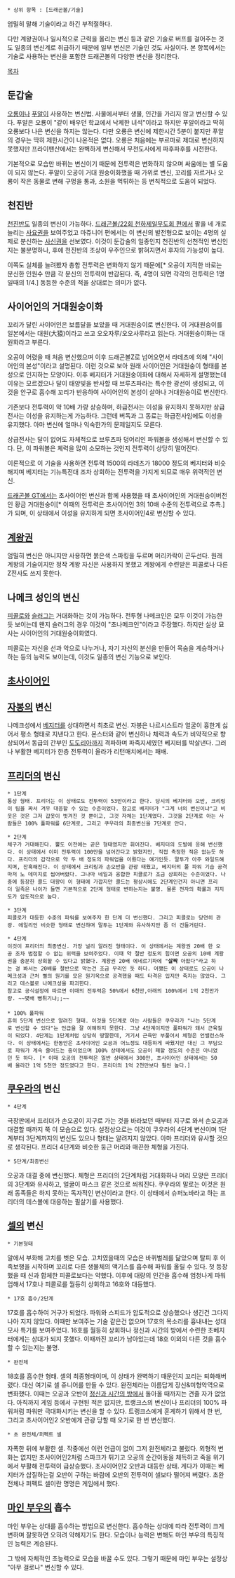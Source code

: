  * 상위 항목 : [드래곤볼/기술]

엄밀히 말해 기술이라고 하긴 부적절하다.

다만 계왕권이나 일시적으로 근력을 올리는 변신 등과 같은 기술로 버프를 걸어주는 것도 일종의 변신계로 취급하기 때문에 일부 변신은 기술인 것도 사실이다. 본 항목에서는 기술로 사용하는 변신을 포함한 드래곤볼의 다양한 변신을 정리한다.

[[목차]]
== 둔갑술 ==
[[오룡]]이나 [[푸알]]이 사용하는 변신법. 사물에서부터 생물, 인간을 가리지 않고 변신할 수 있다. 푸알은 오룡이 "같이 배우던 학교에서 낙제한 녀석"이라고 하지만 푸알이라고 딱히 오룡보다 나은 변신을 하지는 않는다. 다만 오룡은 변신에 제한시간 5분이 붙지만 푸알의 경우는 딱히 제한시간이 나온적은 없다. 오룡은 처음에는 부르마로 제대로 변신하지 못했지만 프라이팬산에서는 완벽하게 변신해서 무천도사에게 파후파후를 시전한다.

기본적으로 모습만 바뀌는 변신이기 때문에 전투력은 변화하지 않으며 싸움에는 별 도움이 되지 않는다. 푸알이 오공이 거대 원숭이화했을 때 가위로 변신, 꼬리를 자르거나 오룡이 작은 동물로 변해 구멍을 통과, 소원을 먹튀하는 등 변칙적으로 도움이 되었다.

== 천진반 ==
[[천진반]]도 일종의 변신이 가능하다. [[드래곤볼/22회 천하제일무도회 편]]에서 팔을 네 개로 늘리는 [[사요권]]을 보여주었고 마쥬니어 편에서는 이 변신의 발전형으로 보이는 4명의 실제로 분신하는 [[사신권]]을 선보였다. 이것이 둔갑술의 일종인지 천진반의 선천적인 변신인지는 불분명하나, 후에 천진반의 조상이 우주인으로 밝혀지면서 후자의 가능성이 높다.

이쪽도 실체를 늘려봤자 총합 전투력은 변화하지 않기 때문에[* 오공이 지적한 바로는 분신한 인원수 만큼 각 분신의 전투력이 반감된다. 즉, 4명이 되면 각각의 전투력은 1명일때의 1/4.] 동등한 수준의 적을 상대로는 의미가 없다.

== 사이어인의 거대원숭이화 ==
꼬리가 달린 사이어인은 보름달을 보았을 때 거대원숭이로 변신한다. 이 거대원숭이를 일본에서는 대원(大猿)이라고 쓰고 오오자루/오오사루라고 읽는다. 거대원숭이화는 대원화라고 부른다.

오공이 어렸을 때 처음 변신했으며 이후 드래곤볼Z로 넘어오면서 라데츠에 의해 "사이어인의 본성"이라고 설명된다. 이런 것으로 보아 원래 사이어인은 거대원숭이 형태를 본성으로 인지하는 모양이다. 이후 베지터가 거대원숭이화에 대해서 자세하게 설명했는데 이유는 모르겠으나 달이 태양빛을 반사할 때 브루츠파라는 특수한 광선이 생성되고, 이것을 안구로 흡수해 꼬리가 반응하여 사이어인의 본성이 살아나 거대원숭이로 변신한다.

기존보다 전투력이 약 10배 가량 상승하며, 하급전사는 이성을 유지하지 못하지만 상급전사는 이성을 유지하는게 가능하다. 그런데 버독과 그 동료는 하급전사임에도 이성을 유지했다. 아마 변신에 얼마나 익숙한가의 문제일지도 모른다.

상급전사는 달이 없어도 자체적으로 브루츠파 덩어리인 파워볼을 생성해서 변신할 수 있다. 단, 이 파워볼은 체력을 많이 소모하는 것인지 전투력이 상당히 떨어진다.

이론적으로 이 기술을 사용하면 전투력 1500의 라데츠가 18000 정도의 베지터와 비슷해지며 베지터는 기뉴특전대 조차 상회하는 전투력을 가지게 되므로 매우 위력적인 변신.

[[드래곤볼 GT]]에서는 초사이어인 변신과 함께 사용했을 때 초사이어인의 거대원숭이버전인  황금 거대원숭이[* 이때의 전투력은 초사이어인 3의 10배 수준의 전투력으로 추측.]가 되며, 이 상태에서 이성을 유지하게 되면 초사이어인4로 변신할 수 있다.

== [[계왕권]] ==
엄밀히 변신은 아니지만 사용하면 붉은색 스파킹을 두르며 머리카락이 곤두선다. 원래 계왕의 기술이지만 정작 계왕 자신은 사용하지 못했고 계왕에게 수련받은 피콜로나 다른 Z전사도 쓰지 못한다.

== 나메크 성인의 변신 ==
[[피콜로]]와 [[슬러그]]는 거대화하는 것이 가능하다. 전투형 나메크인은 모두 이것이 가능한 듯 보이는데 왠지 슬러그의 경우 이것이 "초나메크인"이라고 주장했다. 하지만 실상 묘사는 사이어인의 거대원숭이화였다.

피콜로는 자신을 선과 악으로 나누거나, 자기 자신의 분신을 만들어 목숨을 계승하거나 하는 등의 능력도 보이는데, 이것도 일종의 변신 기능으로 보인다.

== [[초사이어인]] ==

== [[자봉]]의 변신 ==
나메크성에서 [[베지터]]를 상대하면서 최초로 변신. 자봉은 나르시스트라 얼굴이 흉한게 싫어서 평소 형태로 지낸다고 한다. 몬스터와 같이 변신하나 체력과 속도가 비약적으로 향상되어서 동급의 간부인 [[도도리아]]까지 격파하며 파죽지세였던 베지터를 박살낸다. 그러나 부활한 베지터가 한층 전투력이 올라가 리턴매치에서는 패배.

== [[프리더]]의 변신 ==
 * 1단계
 통상 형태. 프리더는 이 상태로도 전투력이 53만이라고 한다. 당시의 베지터와 오반, 크리링이 팀을 짜서 겨우 대응할 수 있는 수준이었다. 참고로 베지터가 "그게 너의 변신이냐"고 비웃은 것은 그저 갑옷이 벗겨진 것 뿐이고, 그것 자체는 1단계였다. 그것을 2단계로 아는 사람들은 100% 풀파워를 6단계로, 그리고 쿠우라의 최종변신을 7단계로 안다.
  
 * 2단계
 체구가 거대해진다. 뿔도 이전에는 곧은 형태였지만 휘어진다. 베지터의 도발에 응해 변신했다. 이 상태에서 이미 전투력이 100만을 넘어간다고 밝혔지만, 직접 측정한 적은 없는듯 하다. 프리더의 감각으로 약 두 배 정도의 파워업을 이뤘다는 얘기인듯. 말투가 아주 와일드해지며, 잔혹해진다. 이 상태에서 크리링과 손오반을 관광 태웠고, 베지터의 풀 파워 기습 공격마저 노 데미지로 씹어버렸다. 그나마 네일과 융합한 피콜로가 조금 상회하는 수준이었다. 나중에 등장한 콜드 대왕이 이 형태에 가깝지만 콜드는 평상시에도 2단계인건지 아니면 프리더 일족은 나이가 들면 기본적으로 2단계 형태로 변하는지는 불명. 물론 전자의 확률과 지지도가 압도적으로 높다.
  
 * 3단계
 피콜로가 대등한 수준의 파워를 보여주자 한 단계 더 변신했다. 그리고 피콜로는 당연히 관광. 에일리언 비슷한 형태로 변신하며 말투는 1단계와 유사하지만 좀 더 건들거린다. 
  
 * 4단계
 이것이 프리더의 최종변신. 가장 널리 알려진 형태이다. 이 상태에서는 계왕권 20배 한 오공 조차 범접할 수 없는 위력을 보여주었다. 이때 약 절반 정도의 힘이면 오공의 10배 계왕권을 충분히 상회할 수 있다고 밝혔다. 계왕권 20배 에네르기파에 "'''살짝''' 아팠다"라고 하는 걸 봐서는 20배를 절반으로 막는건 조금 무리인 듯 하다. 어쨌든 이 상태로도 오공이 나메크성과 근처 별의 원기를 모은 원기옥으로 공격했을 때도 타격은 입지만 죽지는 않았다. 그리고 데스볼로 나메크성을 파괴한다.
 참고로 공식설정에 따르면 이때의 전투력은 50%에서 6천만,아래의 100%에서 1억 2천만가량. ~~몇배 뻥튀기냐;;~~
 
 * 100% 풀파워
 흔히 5단계 변신으로 알려진 형태. 이것을 5단계로 아는 사람들은 쿠우라가 "나는 5단계로 변신할 수 있다"는 언급을 잘 이해하지 못한다. 그냥 4단계이지만 풀파워가 돼서 근육질이 되었다. 4단계는 1단계처럼 상당히 땅딸한데, 거기서 근육만 부풀어서 체형은 언밸런스하다. 이 상태에서는 한동안은 초사이어인 오공과 어느정도 대등하게 싸웠지만 대신 그 부담으로 파워가 계속 줄어드는 중이었으며 100% 상태에서도 오공이 패할 정도의 수준은 아니었던 듯 하다. [* 이때 오공의 전투력은 일반 상태에서 300만, 초사이어인 상태에서는 50배 올라간 1억 5천만 정도였다고 한다. 프리더의 1억 2천만보다 훨씬 높다.]

== [[쿠우라]]의 변신 ==
 * 4단계
극장판에서 프리더가 손오공이 지구로 가는 것을 바라보던 때부터 지구로 와서 손오공과 대결할 때까지 쭉 이 모습으로 있다. 설정상으로는 이것이 쿠우라의 4단계 변신이며 1단계부터 3단계까지의 변신도 있으나 형태는 알려지지 않았다. 아마 프리더와 유사할 것으로 생각된다. 프리더 4단계와 비슷한 둥근 머리와 매끈한 체형을 가진다.

 * 5단계/최종변신
오공과 대결 중에 변신했다. 체형은 프리더의 2단계처럼 거대화하나 머리 모양은 프리더의 3단계와 유사하고, 얼굴이 마스크 같은 것으로 씌워진다. 쿠우라의 말로는 이것은 원래 동족들은 하지 못하는 독자적인 변신이라고 한다. 이 상태에서 슈퍼노바라고 하는 프리더의 데스볼에 대응하는 필살기를 사용했다.

== [[셀]]의 변신 ==
 * 기본형태
알에서 부화해 고치를 벗은 모습. 고치였을때의 모습은 바퀴벌레를 닮았으며 탈피 후 이족보행을 시작하며 꼬리로 다른 생물체의 액기스를 흡수해 파워를 올릴 수 있다. 첫 등장했을 때 신과 합체한 피콜로보다는 약했다. 이후에 대량의 인간을 흡수해 엄청나게 파워업해서 17호나 피콜로를 월등히 상회하고 16호와 대등했다.

 * 17호 흡수/2단계
17호를 흡수하여 거구가 되었다. 파워와 스피드가 압도적으로 상승했으나 생긴건 그다지 나아 지지 않았다. 이때만 보여주는 기술 같은건 없으며 17호의 목소리를 흉내내는 성대모사 특기를 보여주었다. 16호를 월등히 상회하나 정신과 시간의 방에서 수련한 초베지터에게는 상대가 되지 못했다. 이때까진 꼬리가 남아있는데 18호 이외의 다른 것을 흡수할 수 있는지는 불명.

 * 완전체
18호를 흡수한 형태. 셀의 최종형태이며, 이 상태가 완벽하기 때문인지 꼬리는 퇴화해버렸다. 대신 여기로 셀 쥬니어를 만들 수 있다. 완전체라는 이름답게 장신&미형악역으로 변화했다. 이때는 오공과 오반이 [[정신과 시간의 방]]에서 돌아올 때까지는 견줄 자가 없었다. 아직까지 게임 등에서 구현된 적은 없지만, 트랭크스의 변신이나 프리더의 100% 파워처럼 파워만 극대화시키는 변신을 할 수 있다. 트랭크스에게 훈계하기 위해서 한 번, 그리고 초사이어인2 오반에게 관광 당할 때 오기로 한 번 변신했다.

 * 초 완전체/퍼펙트 셀
자폭한 뒤에 부활한 셀. 작중에선 이런 언급이 없이 그저 완전체라고 불렀다. 외형적 변화는 없지만 초사이어인2처럼 스파크가 튀기고 오공의 순간이동을 체득하고 죽을 위기에서 부활해 전투력이 급상승했다. 초사이어인2 오반과 대등한 상태. 게다가 이때는 베지터가 삽질하는걸 오반이 구하는 바람에 오반의 전투력이 셀보다 떨어져 버렸다. 초완전체나 퍼펙트 셀이란 명명은 게임에서 했다.

== [[마인 부우]]의 흡수 ==
마인 부우는 상대를 흡수하는 방법으로 변신한다. 흡수하는 상대에 따라 전투력이 크게 변하며 잘못하면 오히려 약해지기도 한다. 모습이나 능력은 변해도 마인 부우의 특징적인 능력은 계승된다.

그 밖에 자체적인 초능력으로 모습을 바꿀 수도 있다. 그렇기 때문에 마인 부우는 설정상 "아무 걸로나" 변신할 수 있다.
